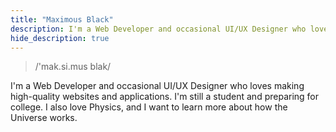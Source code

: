 ```yaml
---
title: "Maximous Black"
description: I'm a Web Developer and occasional UI/UX Designer who loves making high-quality websites and applications. I'm still a student and preparing for college. I also love Physics, and I want to learn more about how the Universe works.
hide_description: true
---
```


> /'mak.si.mus blak/

I'm a Web Developer and occasional UI/UX Designer who loves making high-quality websites and applications. I'm still a student and preparing for college. I also love Physics, and I want to learn more about how the Universe works.
